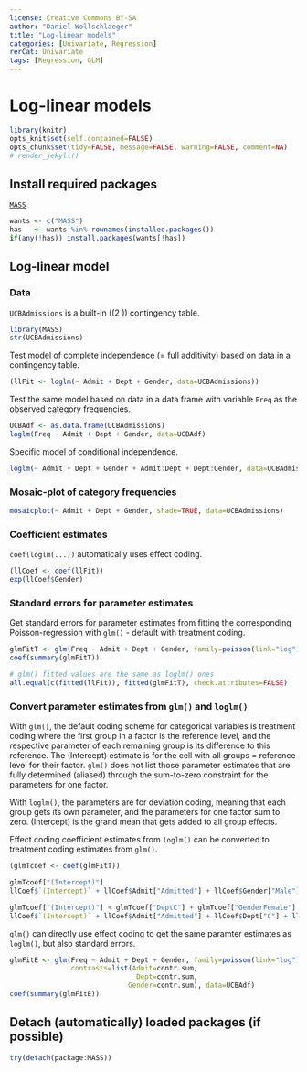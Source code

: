---
license: Creative Commons BY-SA
author: "Daniel Wollschlaeger"
title: "Log-linear models"
categories: [Univariate, Regression]
rerCat: Univariate
tags: [Regression, GLM]
---

Log-linear models
=========================

```{r echo=FALSE}
library(knitr)
opts_knit$set(self.contained=FALSE)
opts_chunk$set(tidy=FALSE, message=FALSE, warning=FALSE, comment=NA)
# render_jekyll()
```

Install required packages
-------------------------

[`MASS`](https://cran.r-project.org/package=MASS)

```{r}
wants <- c("MASS")
has   <- wants %in% rownames(installed.packages())
if(any(!has)) install.packages(wants[!has])
```

Log-linear model
-------------------------
    
### Data

`UCBAdmissions` is a built-in \((2 \times 2 \times 6)\) contingency table.

```{r}
library(MASS)
str(UCBAdmissions)
```

Test model of complete independence (= full additivity) based on data in a contingency table.

```{r}
(llFit <- loglm(~ Admit + Dept + Gender, data=UCBAdmissions))
```

Test the same model based on data in a data frame with variable `Freq` as the observed category frequencies.

```{r}
UCBAdf <- as.data.frame(UCBAdmissions)
loglm(Freq ~ Admit + Dept + Gender, data=UCBAdf)
```

Specific model of conditional independence.

```{r}
loglm(~ Admit + Dept + Gender + Admit:Dept + Dept:Gender, data=UCBAdmissions)
```

### Mosaic-plot of category frequencies

```{r rerLogLinear01}
mosaicplot(~ Admit + Dept + Gender, shade=TRUE, data=UCBAdmissions)
```

### Coefficient estimates

`coef(loglm(...))` automatically uses effect coding.

```{r}
(llCoef <- coef(llFit))
exp(llCoef$Gender)
```

### Standard errors for parameter estimates

Get standard errors for parameter estimates from fitting the corresponding Poisson-regression with `glm()` - default with treatment coding.

```{r}
glmFitT <- glm(Freq ~ Admit + Dept + Gender, family=poisson(link="log"), data=UCBAdf)
coef(summary(glmFitT))

# glm() fitted values are the same as loglm() ones
all.equal(c(fitted(llFit)), fitted(glmFitT), check.attributes=FALSE)
```

### Convert parameter estimates from `glm()` and `loglm()`

With `glm()`, the default coding scheme for categorical variables is treatment coding where the first group in a factor is the reference level, and the respective parameter of each remaining group is its difference to this reference. The (Intercept) estimate is for the cell with all groups = reference level for their factor. `glm()` does not list those parameter estimates that are fully determined (aliased) through the sum-to-zero constraint for the parameters for one factor.

With `loglm()`, the parameters are for deviation coding, meaning that each group gets its own parameter, and the parameters for one factor sum to zero. (Intercept) is the grand mean that gets added to all group effects.

Effect coding coefficient estimates from `loglm()` can be converted to treatment coding estimates from `glm()`.

```{r}
(glmTcoef <- coef(glmFitT))

glmTcoef["(Intercept)"]
llCoef$`(Intercept)` + llCoef$Admit["Admitted"] + llCoef$Gender["Male"]  + llCoef$Dept["A"]

glmTcoef["(Intercept)"] + glmTcoef["DeptC"] + glmTcoef["GenderFemale"]
llCoef$`(Intercept)` + llCoef$Admit["Admitted"] + llCoef$Dept["C"] + llCoef$Gender["Female"]
```

`glm()` can directly use effect coding to get the same paramter estimates as `loglm()`, but also standard errors.

```{r}
glmFitE <- glm(Freq ~ Admit + Dept + Gender, family=poisson(link="log"),
               contrasts=list(Admit=contr.sum,
                               Dept=contr.sum,
                             Gender=contr.sum), data=UCBAdf)
coef(summary(glmFitE))
```

Detach (automatically) loaded packages (if possible)
-------------------------

```{r}
try(detach(package:MASS))
```
